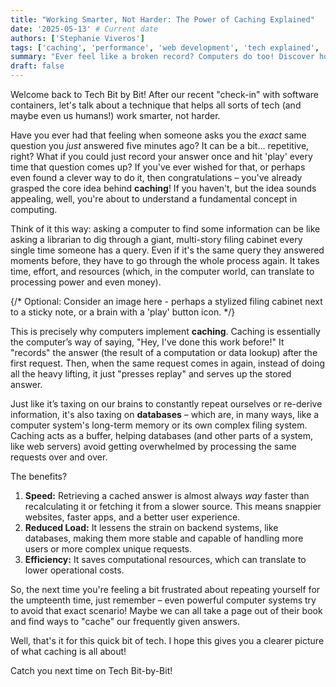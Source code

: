 ```yaml
---
title: "Working Smarter, Not Harder: The Power of Caching Explained"
date: '2025-05-13' # Current date
authors: ['Stephanie Viveros']
tags: ['caching', 'performance', 'web development', 'tech explained', 'analogy', 'databases']
summary: "Ever feel like a broken record? Computers do too! Discover how caching helps them 'record and replay' answers to speed things up and reduce load, just like we wish we could!"
draft: false
---
```


Welcome back to Tech Bit by Bit! After our recent "check-in" with software containers, let's talk about a technique that helps all sorts of tech (and maybe even us humans!) work smarter, not harder.

Have you ever had that feeling when someone asks you the *exact* same question you *just* answered five minutes ago? It can be a bit... repetitive, right? What if you could just record your answer once and hit 'play' every time that question comes up? If you've ever wished for that, or perhaps even found a clever way to do it, then congratulations – you've already grasped the core idea behind **caching**! If you haven't, but the idea sounds appealing, well, you're about to understand a fundamental concept in computing.

Think of it this way: asking a computer to find some information can be like asking a librarian to dig through a giant, multi-story filing cabinet every single time someone has a query. Even if it's the same query they answered moments before, they have to go through the whole process again. It takes time, effort, and resources (which, in the computer world, can translate to processing power and even money).

{/* Optional: Consider an image here - perhaps a stylized filing cabinet next to a sticky note, or a brain with a 'play' button icon. */}

This is precisely why computers implement **caching**. Caching is essentially the computer’s way of saying, "Hey, I've done this work before!" It "records" the answer (the result of a computation or data lookup) after the first request. Then, when the same request comes in again, instead of doing all the heavy lifting, it just "presses replay" and serves up the stored answer.

Just like it’s taxing on our brains to constantly repeat ourselves or re-derive information, it's also taxing on **databases** – which are, in many ways, like a computer system's long-term memory or its own complex filing system. Caching acts as a buffer, helping databases (and other parts of a system, like web servers) avoid getting overwhelmed by processing the same requests over and over.

The benefits?
1.  **Speed:** Retrieving a cached answer is almost always *way* faster than recalculating it or fetching it from a slower source. This means snappier websites, faster apps, and a better user experience.
2.  **Reduced Load:** It lessens the strain on backend systems, like databases, making them more stable and capable of handling more users or more complex unique requests.
3.  **Efficiency:** It saves computational resources, which can translate to lower operational costs.

So, the next time you're feeling a bit frustrated about repeating yourself for the umpteenth time, just remember – even powerful computer systems try to avoid that exact scenario! Maybe we can all take a page out of their book and find ways to "cache" our frequently given answers.

Well, that's it for this quick bit of tech. I hope this gives you a clearer picture of what caching is all about!

Catch you next time on Tech Bit-by-Bit!